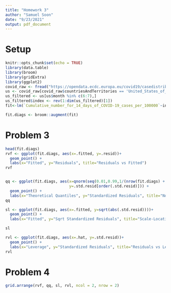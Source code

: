 ```yaml
---
title: "Homework 3"
author: "Samuel Soon"
date: "9/23/2021"
output: pdf_document
---
```


# Setup


```r
knitr::opts_chunk$set(echo = TRUE)
library(data.table)
library(broom)
library(gridExtra)
library(ggplot2)
covid_raw <- fread("https://opendata.ecdc.europa.eu/covid19/casedistribution/csv")
us <- covid_raw[covid_raw$countriesAndTerritories == 'United_States_of_America',]
us_filtered <- us[us$month %in% c(6:7),]
us_filtered$index <- rev(1:dim(us_filtered)[1]) 
fit<-lm(`Cumulative_number_for_14_days_of_COVID-19_cases_per_100000`~index, data=us_filtered)

fit.diags <- broom::augment(fit)
```

# Problem 3

```r

head(fit.diags)
rvf <- ggplot(fit.diags, aes(x=.fitted, y=.resid))+
  geom_point() +
  labs(x="Fitted", y="Residuals", title="Residuals vs Fitted")
rvf


qq <- ggplot(fit.diags, aes(x=qnorm(seq(0.01,0.99,1/(nrow(fit.diags) + 1))),
                            y=.std.resid[order(.std.resid)])) +
  geom_point() +
  labs(x="Theoretical Quantiles", y="Standardized Residuals", title="Normal QQ")
qq

sl <- ggplot(fit.diags, aes(x=.fitted, y=sqrt(abs(.std.resid))))+
  geom_point() +
  labs(x="Fitted", y="Sqrt Standardized Residuals", title="Scale-Location")

sl

rvl <- ggplot(fit.diags, aes(x=.hat, y=.std.resid))+
  geom_point() +
  labs(x="Leverage", y="Standardized Residuals", title="Residuals vs Leverage")
rvl


```
# Problem 4


```r
grid.arrange(rvf, qq, sl, rvl, ncol = 2, nrow = 2)
```


